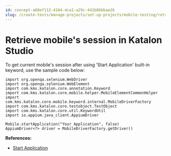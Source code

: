 ```yaml
---
id: concept-a68ef112-4164-4ca1-a29c-441b86bbae26
slug: /create-tests/manage-projects/set-up-projects/mobile-testing/retrieve-mobile-s-session-in-katalon-studio
---
```


# Retrieve mobile's session in Katalon Studio

To get current mobile's session after using 'Start Application' built-in keyword, use the sample code below:

```
import org.openqa.selenium.WebDriver
import org.openqa.selenium.WebElement
import com.kms.katalon.core.annotation.Keyword
import com.kms.katalon.core.mobile.helper.MobileElementCommonHelper
import com.kms.katalon.core.mobile.keyword.internal.MobileDriverFactory
import com.kms.katalon.core.testobject.TestObject
import com.kms.katalon.core.util.KeywordUtil
import io.appium.java_client.AppiumDriver 

Mobile.startApplication("Your Application", false)
AppiumDriver<?> driver = MobileDriverFactory.getDriver()

```

**References:**

-   [Start Application](https://docs.katalon.com/display/KD/%5BMobile%5D+Start+Application)
